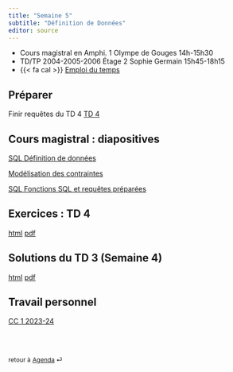 ```yaml
---
title: "Semaine 5"
subtitle: "Définition de Données"
editor: source
---
```


::: callout-important

-   Cours magistral en Amphi. 1 Olympe de Gouges 14h-15h30
-   TD/TP 2004-2005-2006 Étage 2 Sophie Germain 15h45-18h15
-   {{< fa cal >}} [Emploi du temps](https://edt.math.univ-paris-diderot.fr/#/parcours/miashs/l3)

:::

## Préparer

Finir requêtes du TD 4 [TD 4](/workshops/td4.html) 

## Cours magistral : diapositives

[SQL Définition de données](/slides/LDD_0.html)

[Modélisation des contraintes](/slides/LDD_1.html)

[SQL Fonctions SQL et requêtes préparées](/slides/SQL_4.html)

## Exercices : TD 4

[html](/workshops/td4.html)  [pdf](/workshops/td4.pdf)

## Solutions du  TD 3  (Semaine 4)

[html](/solutions/td3.html)  [pdf](/solutions/td3.pdf)


## Travail personnel

[CC 1 2023-24](/exams/cc1-2023-10-27.html)

<br><br>

::: {style="font-size: 0.875em;"}
retour à [Agenda](/ "Agenda du cours") ⏎
:::
